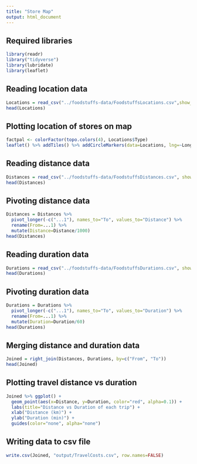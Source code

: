 ```yaml
---
title: "Store Map"
output: html_document
---
```

## Required libraries
```r
library(readr)
library("tidyverse")
library(lubridate)
library(leaflet)
```

## Reading location data
```r
Locations = read_csv("../foodstuffs-data/FoodstuffsLocations.csv",show_col_types=FALSE)
head(Locations)
```

## Plotting location of stores on map
```r
factpal <- colorFactor(topo.colors(4), Locations$Type)
leaflet() %>% addTiles() %>% addCircleMarkers(data=Locations, lng=~Long, lat=~Lat, popup=~Supermarket, color=~factpal(Type))
```

## Reading distance data
```r
Distances = read_csv("../foodstuffs-data/FoodstuffsDistances.csv", show_col_types=FALSE)
head(Distances)
```
## Pivoting distance data
```r
Distances = Distances %>% 
  pivot_longer(-c("...1"), names_to="To", values_to="Distance") %>% 
  rename(From=...1) %>%
  mutate(Distance=Distance/1000)
head(Distances)
```
## Reading duration data
```r
Durations = read_csv("../foodstuffs-data/FoodstuffsDurations.csv", show_col_types=FALSE)
head(Durations)
```
## Pivoting duration data
```r
Durations = Durations %>% 
  pivot_longer(-c("...1"), names_to="To", values_to="Duration") %>%
  rename(From=...1) %>%
  mutate(Duration=Duration/60)
head(Durations)
```
## Merging distance and duration data
```r
Joined = right_join(Distances, Durations, by=c("From", "To"))
head(Joined)
```
## Plotting travel distance vs duration
```r
Joined %>% ggplot() + 
  geom_point(aes(x=Distance, y=Duration, color="red", alpha=0.1)) +
  labs(title="Distance vs Duration of each trip") +
  xlab("Distance (km)") + 
  ylab("Duration (min)") + 
  guides(color="none", alpha="none")
```
## Writing data to csv file
```r
write.csv(Joined, "output/TravelCosts.csv", row.names=FALSE)
```

